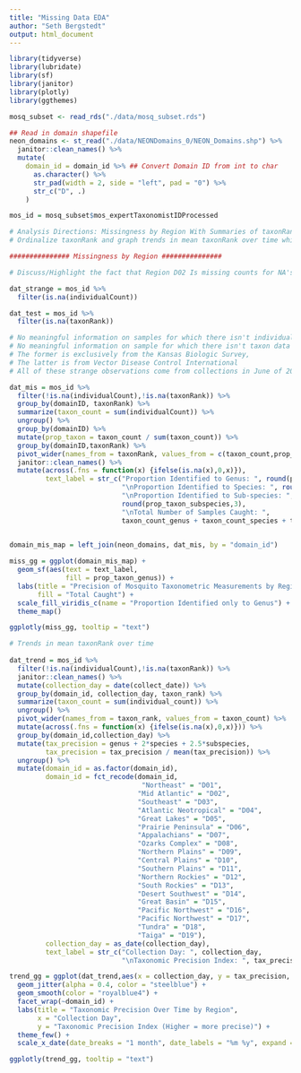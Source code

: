 ```yaml
---
title: "Missing Data EDA"
author: "Seth Bergstedt"
output: html_document
---
```


```r
library(tidyverse)
library(lubridate)
library(sf)
library(janitor)
library(plotly)
library(ggthemes)

mosq_subset <- read_rds("./data/mosq_subset.rds")

## Read in domain shapefile
neon_domains <- st_read("./data/NEONDomains_0/NEON_Domains.shp") %>%
  janitor::clean_names() %>%
  mutate(
    domain_id = domain_id %>% ## Convert Domain ID from int to char
      as.character() %>%
      str_pad(width = 2, side = "left", pad = "0") %>%
      str_c("D", .)
    )

mos_id = mosq_subset$mos_expertTaxonomistIDProcessed

# Analysis Directions: Missingness by Region With Summaries of taxonRank props in text
# Ordinalize taxonRank and graph trends in mean taxonRank over time while facetng by region

############### Missingness by Region ###############

# Discuss/Highlight the fact that Region D02 Is missing counts for NA's

dat_strange = mos_id %>%
  filter(is.na(individualCount))

dat_test = mos_id %>%
  filter(is.na(taxonRank))

# No meaningful information on samples for which there isn't individual count information
# No meaningful information on sample for which there isn't taxon data
# The former is exclusively from the Kansas Biologic Survey, 
# The latter is from Vector Disease Control International
# All of these strange observations come from collections in June of 2021. Various times.

dat_mis = mos_id %>%
  filter(!is.na(individualCount),!is.na(taxonRank)) %>%
  group_by(domainID, taxonRank) %>%
  summarize(taxon_count = sum(individualCount)) %>%
  ungroup() %>% 
  group_by(domainID) %>%
  mutate(prop_taxon = taxon_count / sum(taxon_count)) %>%
  group_by(domainID,taxonRank) %>%
  pivot_wider(names_from = taxonRank, values_from = c(taxon_count,prop_taxon)) %>%
  janitor::clean_names() %>%
  mutate(across(.fns = function(x) {ifelse(is.na(x),0,x)}),
         text_label = str_c("Proportion Identified to Genus: ", round(prop_taxon_genus,3),
                            "\nProportion Identified to Species: ", round(prop_taxon_species,3),
                            "\nProportion Identified to Sub-species: ",
                            round(prop_taxon_subspecies,3),
                            "\nTotal Number of Samples Caught: ", 
                            taxon_count_genus + taxon_count_species + taxon_count_subspecies))
  

domain_mis_map = left_join(neon_domains, dat_mis, by = "domain_id")

miss_gg = ggplot(domain_mis_map) + 
  geom_sf(aes(text = text_label, 
              fill = prop_taxon_genus)) + 
  labs(title = "Precision of Mosquito Taxonometric Measurements by Region",
       fill = "Total Caught") + 
  scale_fill_viridis_c(name = "Proportion Identified only to Genus") +
  theme_map()

ggplotly(miss_gg, tooltip = "text")

# Trends in mean taxonRank over time
  
dat_trend = mos_id %>%
  filter(!is.na(individualCount),!is.na(taxonRank)) %>%
  janitor::clean_names() %>%
  mutate(collection_day = date(collect_date)) %>%
  group_by(domain_id, collection_day, taxon_rank) %>%
  summarize(taxon_count = sum(individual_count)) %>%
  ungroup() %>%
  pivot_wider(names_from = taxon_rank, values_from = taxon_count) %>%
  mutate(across(.fns = function(x) {ifelse(is.na(x),0,x)})) %>%
  group_by(domain_id,collection_day) %>%
  mutate(tax_precision = genus + 2*species + 2.5*subspecies,
         tax_precision = tax_precision / mean(tax_precision)) %>%
  ungroup() %>%
  mutate(domain_id = as.factor(domain_id),
         domain_id = fct_recode(domain_id,
                                 "Northeast" = "D01",
                                "Mid Atlantic" = "D02",
                                "Southeast" = "D03",
                                "Atlantic Neotropical" = "D04",
                                "Great Lakes" = "D05",
                                "Prairie Peninsula" = "D06",
                                "Appalachians" = "D07",
                                "Ozarks Complex" = "D08",
                                "Northern Plains" = "D09",
                                "Central Plains" = "D10",
                                "Southern Plains" = "D11",
                                "Northern Rockies" = "D12",
                                "South Rockies" = "D13",
                                "Desert Southwest" = "D14",
                                "Great Basin" = "D15",
                                "Pacific Northwest" = "D16",
                                "Pacific Northwest" = "D17",
                                "Tundra" = "D18",
                                "Taiga" = "D19"),
         collection_day = as_date(collection_day),
         text_label = str_c("Collection Day: ", collection_day,
                            "\nTaxonomic Precision Index: ", tax_precision))

trend_gg = ggplot(dat_trend,aes(x = collection_day, y = tax_precision, text = text_label)) +
  geom_jitter(alpha = 0.4, color = "steelblue") + 
  geom_smooth(color = "royalblue4") + 
  facet_wrap(~domain_id) + 
  labs(title = "Taxonomic Precision Over Time by Region",
       x = "Collection Day",
       y = "Taxonomic Precision Index (Higher = more precise)") +
  theme_few() + 
  scale_x_date(date_breaks = "1 month", date_labels = "%m %y", expand = expansion())

ggplotly(trend_gg, tooltip = "text")
  
```
